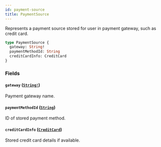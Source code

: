 ```yaml
---
id: payment-source
title: PaymentSource
---
```


Represents a payment source stored for user in payment gateway, such as credit card.

```graphql
type PaymentSource {
  gateway: String!
  paymentMethodId: String
  creditCardInfo: CreditCard
}
```

### Fields

#### `gateway` ([`String!`](../../../developer/api-reference/scalars/string))

Payment gateway name.

#### `paymentMethodId` ([`String`](../../../developer/api-reference/scalars/string))

ID of stored payment method.

#### `creditCardInfo` ([`CreditCard`](../../../developer/api-reference/objects/credit-card))

Stored credit card details if available.
